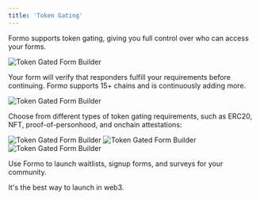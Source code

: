 ```yaml
---
title: 'Token Gating'
---
```


Formo supports token gating, giving you full control over who can access your forms. 

<Frame>
	<img src="/images/token-gated-forms-token-gate-3.png" alt="Token Gated Form Builder" />
</Frame>

Your form will verify that responders fulfill your requirements before continuing. 
Formo supports 15+ chains and is continuously adding more.

<Frame>
	<img src="/images/token-gated-forms-token-gate-0.png" alt="Token Gated Form Builder" />
</Frame>

Choose from different types of token gating requirements, such as ERC20, NFT, proof-of-personhood, and onchain attestations:

<Frame>
	<img src="/images/token-gated-forms-token-gate-1.png" alt="Token Gated Form Builder" />
	<img src="/images/token-gated-forms-token-gate-2.png" alt="Token Gated Form Builder" />
</Frame>


<Frame>
	<img src="/images/token-gated-forms-token-gate-3.png" alt="Token Gated Form Builder" />
</Frame>

Use Formo to launch waitlists, signup forms, and surveys for your community. 

It's the best way to launch in web3.